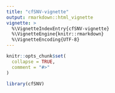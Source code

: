 ```yaml
---
title: "cfSNV-vignette"
output: rmarkdown::html_vignette
vignette: >
  %\VignetteIndexEntry{cfSNV-vignette}
  %\VignetteEngine{knitr::rmarkdown}
  %\VignetteEncoding{UTF-8}
---
```


```r
knitr::opts_chunk$set(
  collapse = TRUE,
  comment = "#>"
)
```

```r
library(cfSNV)
```
